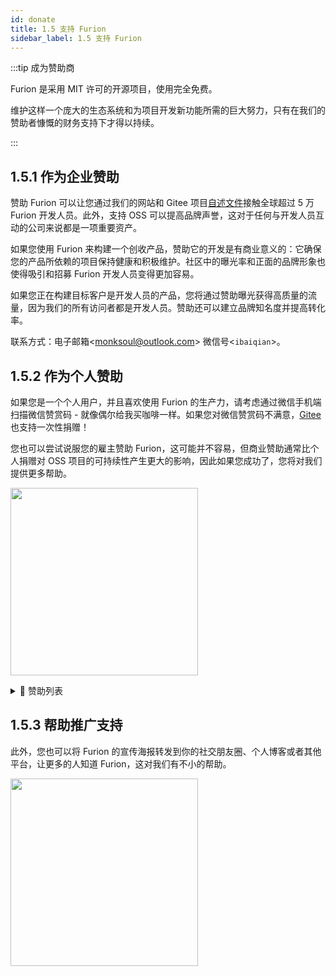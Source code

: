 ```yaml
---
id: donate
title: 1.5 支持 Furion
sidebar_label: 1.5 支持 Furion
---
```



:::tip 成为赞助商

Furion 是采用 MIT 许可的开源项目，使用完全免费。

维护这样一个庞大的生态系统和为项目开发新功能所需的巨大努力，只有在我们的赞助者慷慨的财务支持下才得以持续。

:::

## 1.5.1 作为企业赞助

赞助 Furion 可以让您通过我们的网站和 Gitee 项目[自述文件](https://gitee.com/dotnetchina/Furion)接触全球超过 5 万 Furion 开发人员。此外，支持 OSS 可以提高品牌声誉，这对于任何与开发人员互动的公司来说都是一项重要资产。

如果您使用 Furion 来构建一个创收产品，赞助它的开发是有商业意义的：它确保您的产品所依赖的项目保持健康和积极维护。社区中的曝光率和正面的品牌形象也使得吸引和招募 Furion 开发人员变得更加容易。

如果您正在构建目标客户是开发人员的产品，您将通过赞助曝光获得高质量的流量，因为我们的所有访问者都是开发人员。赞助还可以建立品牌知名度并提高转化率。

联系方式：电子邮箱<<a href="mailto:monksoul@outlook.com" title="monksoul@outlook.com">monksoul@outlook.com</a>> 微信号<`ibaiqian`>。

## 1.5.2 作为个人赞助

如果您是一个个人用户，并且喜欢使用 Furion 的生产力，请考虑通过微信手机端扫描微信赞赏码 - 就像偶尔给我买咖啡一样。如果您对微信赞赏码不满意，[Gitee](https://gitee.com/dotnetchina/Furion) 也支持一次性捐赠！

您也可以尝试说服您的雇主赞助 Furion，这可能并不容易，但商业赞助通常比个人捐赠对 OSS 项目的可持续性产生更大的影响，因此如果您成功了，您将对我们提供更多帮助。

<p>
  <img src={useBaseUrl("img/support.png")} width="300" />
</p>

<details>
  <summary>💖 赞助列表</summary>
  <div>

注：排序按赞助顺序书写

| 赞助人昵称                     | 赞助金额（元）        | 附语                                                |
| ------------------------------ | --------------------- | --------------------------------------------------- |
| 🤴 爱吃油麦菜                  | **100**               | 感谢您的开源项目！                                  |
| 👳‍♂️ 麦壳饼                      | **200**               | 感谢您的开源项目！                                  |
| 👨 Sun                         | **100**               | 感谢您的开源项目！                                  |
| 👶 d617617                     | **20**                | 感谢您的开源项目！                                  |
| 👦 Diqiguoji008                | **16.66**             | 见贤思齐                                            |
| 👲 nodyang                     | **100**               | 感谢您的开源项目！                                  |
| 👳‍♀️ mictxd                      | **100**               | 吹过的牛都实现。                                    |
| 🧓 欧流全                      | **10**                | 希望将来超越 Spring                                 |
| 👨‍⚕️ lionkon                     | **10**                | ...看了框架感觉拿来学习是很不错的...                |
| 😤 好人！                      | **10**                | Nice 的小僧，我们的 dotnetchina 马上火起来了        |
| 😮 木木 Woody                  | **10**                | 感谢您的开源项目！                                  |
| 😚 Joker Hou                   | **QQ 超级会员一个月** |                                                     |
| 🤠 ccdfz                       | **QQ 专属红包 199**   |                                                     |
| 🌝 天夫李总                    | **支付宝 6666**       | Furion 非常有意思，持续关注                         |
| 😝 六尘子                      | **微信红包 199**      | 公司已经使用，小小敬意                              |
| 🤠 ccdfz                       | **QQ 专属红包 200**   | 赞助一根内存条                                      |
| 🤑 邓亮灯                      | **28.88**             | 感谢您的开源项目！                                  |
| 😬 天道酬勤                    | **微信二维码 188**    | 小小心意                                            |
| 🥰 却月居士                    | **QQ 专属红包 100**   | 恭喜发财                                            |
| 🤩 鲁旭                        | **100**               | 感谢您的开源项目！                                  |
| 😬 散客行                      | **微信二维码 666**    | 终于找到一个不错的框架                              |
| 😌 本心                        | **100**               | 项目功能很强大                                      |
| 🙆‍♂️ 毕业生                      | **100**               | 请你喝杯咖啡                                        |
| 🦹‍♀️ 猪鼻子                      | **微信二维码 668**    | 好                                                  |
| 🧟‍♂️ 明年·今日                   | **200**               | 使用的框架里最爽的，最理想的！加油                  |
| 👨‍🎓 过去的过去                  | **50**                | 感谢您的开源项目！                                  |
| 👨‍🔧 万里兮                      | **100**               | 新公司的第一个项目从 Furion 开始                    |
| 👴 Muphalem                    | **20**                | 很热心很亲切的开发者，加油！                        |
| 💂‍♂️ 吃锅巴的码农                | **微信二维码 500**    | 就冲你的文档写得好！                                |
| 🤴 三重罗生门                  | **微信红包 200**      | 下次烤鱼你请！                                      |
| 🤵 李涛                        | **10**                | 加油，我们看到了 dotnet 美好的明天 :)               |
| 😂 !@#$%^&                     | **QQ 专属红包 100**   | 刚接触 furion，文档真棒                             |
| 😵 李斌                        | **20**                | 看到一个不错的框架，学习学习，感谢作者的无私奉献    |
| 😞 逞强                        | **QQ 专属红包 20**    | 恭喜发财                                            |
| 🤒 顾锦松                      | **QQ 专属红包 200**   | 期待文档完成时候                                    |
| 🧟‍♀️ 哈哈                        | **微信赞赏码 1000**   | 点赞作者！                                          |
| 🍍 Z                           | **微信赞赏码 100**    | 恭喜孩子诞生，谢谢大佬                              |
| 🍲 海涛                        | **50**                | 恭喜                                                |
| 😣 h                           | **微信赞赏码 100**    | qq82683656                                          |
| 👱‍♀️ 冷大大                      | **微信赞赏码 100**    | 加快文档和教学补充哦，另外需要钉钉群，平常不用 QQ   |
| 👜 腾坤                        | **微信赞赏码 10**     | 感谢您的开源项目，QQ:565728589                      |
| 🚆 文耶耶                      | **微信赞赏码 10**     | 很棒                                                |
| 🎟 Cynthiax                     | **微信转账 5000**     | 一路看着过来，小小心意                              |
| 🥴 一花一世界                  | **微信赞赏码 10**     | 感谢开源，感谢持续更新                              |
| 🥪 。                          | **微信赞赏码 2**      | 感谢                                                |
| 🎄                             | **微信赞赏码 20**     | 感谢你的开源项目                                    |
| 🍖 班卓                        | **微信赞赏码 9.9**    | 新年快乐                                            |
| 🥖 雨天裸奔的猫                | **微信赞赏码 10**     | 加油！好东西，期待更多新特性                        |
| 🍖 班卓                        | **微信赞赏码 9.9**    | 加个鸡腿                                            |
| 🍘 Egota Tiya                  | **微信赞赏码 6.66**   | 真的不错，准备使用这个框架                          |
| 🤩 李氏天下                    | **微信赞赏码 200**    | 坚持下去                                            |
| 🎗 Trube                        | **微信赞赏码 200**    | 感恩                                                |
| 🧦 不长胡子的毛                | **微信赞赏码 100**    | Fur                                                 |
| 👓 醉酒码农                    | **微信赞赏码 1000**   | 单次只能赞助 200，捐赠 5 次，支持 Furion            |
| 😢 XIUXIN                      | **微信赞赏码 20**     | 谢大佬，春天里的第一杯奶茶                          |
| 👩‍🦳 吴鹏                        | **微信赞赏码 100**    | 感谢这么好的框架和文档                              |
| 🧔 Symmmee                     | **QQ 专属红包 20**    | 太牛了                                              |
| 🤴 隐居~~~                     | **QQ 专属红包 100**   | 支持一下吧                                          |
| 👵 饭粥                        | **微信赞赏码 66**     | 6666666666                                          |
| 🎭 Free                        | **微信赞赏码 20**     | 感谢开源。比较敬业的架构师，支持一下                |
| 👑 时不待我                    | **微信赞赏码 50**     | 请你喝咖啡                                          |
| 😋 Eway5                       | **微信赞赏码 99**     | 找 abp 搜到 Furion 的，没想到国内有这么优秀的贡献者 |
| 🍛 吃瓜青蛙                    | **微信赞赏码 100**    | 加油，点赞                                          |
| 👩‍🎤 陈启表                      | **微信赞赏码 100**    | 敬佩开源，希望能成为未来.NET 项目框架之星！！       |
| 👨‍🔧 sunshuaize                  | **100**               | 感谢您的开源项目！                                  |
| 🚍 淘小涛                      | **10**                | 略尽绵薄之力，加油~大家                             |
| 🍖 常松                        | **微信赞赏码 100**    | 开源不易，感谢您的开源                              |
| 🍙 种一抹馨香                  | **微信赞赏码 50**     | 每次犯低级错误问你，都很耐心解答                    |
| 😐 Ray                         | **微信赞赏码 8.88**   | ray@wwads.cn 求合作                                 |
| 😁 王歆                        | **微信赞赏码 10**     | 略表心意，希望你的教程早些出来                      |
| 🧶 Mark                        | **微信赞赏码 166**    |                                                     |
| 🎡 顾龙飞                      | **10**                | 感谢你的开源项目                                    |
| 🎏 石头                        | **微信赞赏码 20**     | 加油，给力                                          |
| 😣 慢慢                        | **微信赞赏码 100**    | 学习学习，挺好的架构                                |
| 🎊 Minhoz                      | **微信赞赏码 8**      | Furion 必火，大势所趋                               |
| 🏹 瓯印软件                    | **88.88**             | 感谢你的开源项目                                    |
| 🤩 独、特                      | **10**                | 希望越来越好                                        |
| 🧵                             | **微信赞赏码 20**     |                                                     |
| 👸 李孟良                      | **微信赞赏码 100**    | 支持开源，感谢付出                                  |
| 🥰 易旭锋                      | **微信赞赏码 50**     |                                                     |
| 😆 liupan                      | **微信赞赏码 200**    |                                                     |
| 😏 君临天下                    | **微信赞赏码 20**     |                                                     |
| 🎉 海绵                        | **微信赞赏码 100**    | 大佬加油                                            |
| 🎊 好名字                      | **微信赞赏码 10**     | 希望尽快使用上 Furion 全家桶                        |
| 🤗 A.LO                        | **微信赞赏码 100**    | wash 3rd foot only                                  |
| 🤣 朱鹏程                      | **微信赞赏码 50**     | 午夜小精灵                                          |
| 😉 空问                        | **微信赞赏码 50**     | 加油，感谢！                                        |
| 😃 某人                        | **微信赞赏码 50**     | 大佬，喝阔落                                        |
| 😃 june                        | **微信赞赏码 10**     | june-WHQ                                            |
| 😃 A.Mr 厘米                   | **微信赞赏码 101**    | 加油！                                              |
| 😃 大漠胡杨                    | **微信赞赏码 50**     | 再接再厉                                            |
| 😃 Anybody                     | **微信赞赏码 1000**   | 坚持下去                                            |
| 😃 听风                        | **微信赞赏码 200**    |                                                     |
| 🌝 dZhang Davil                | **支付宝 10000**      | great project.                                      |
| 🌝 aifie                       | **50**                | YYDS，佩服，感谢您的开源项目！                      |
| 🌝 🎄++                        | **微信赞赏码 10**     | 正在学习中，大佬加油！                              |
| 🌝 无服务                      | **微信赞赏码 20**     | 感谢你的开源项目                                    |
| 🌝 铭                          | **微信赞赏码 10**     |                                                     |
| 🌝 生旦净末丑                  | **微信赞赏码 200**    | 加油，666                                           |
| 🌝 Mog                         | **微信赞赏码 50**     | 挺好用的                                            |
| 🌝 其实 °                      | **微信赞赏码 20**     | 事件总线太好用了                                    |
| 🌝 SU                          | **微信赞赏码 10**     | 功能强度大，持续关注                                |
| 🌝                             | **微信赞赏码 100**    | 项目挺好！                                          |
| 🌝 M                           | **微信赞赏码 10**     | 希望国货崛起                                        |
| 🌝 EE                          | **微信赞赏码 20**     | 感谢那么棒的项目                                    |
| 🌝 陈春胜                      | **微信赞赏码 20**     | 浪里星辰                                            |
| 🌝 whd                         | **微信赞赏码 200**    | 支持                                                |
| 🌝 Dong                        | **微信赞赏码 20**     | 感谢开源，聊表心意！                                |
| 🌝 琳琅水月                    | **微信赞赏码 100**    | 非常棒。省时省力。持续关注！                        |
| 🌝 种花家村长                  | **微信赞赏码 20**     | 希望事件总线优化一下性能                            |
| 🌝 刘强                        | **微信赞赏码 200**    | 感谢开源！期待更好的未来！                          |
| 🌝 刘强                        | **微信转账 1000**     | 请兄弟们吃顿饭                                      |
| 🌝 芝麻芯                      | **微信赞赏码 100**    | 初学者，感谢让我们能专注于业务                      |
| 🌝 june                        | **微信赞赏码 10**     | june-WHQ                                            |
| 🌝 jamie                       | **微信赞赏码 10**     | 感谢无私奉献，收获满满                              |
| 🌝 君子兰                      | **微信赞赏码 20**     | NET 开发者加油~                                     |
| 🌝 王雾                        | **微信赞赏码 20**     | 希望 Furion 越来越好                                |
| 🌝 李孟良                      | **微信赞赏码 100**    | Furion 越来越好 赞                                  |
| 🌝 黄                          | **微信赞赏码 100**    | 感谢你的开源项目                                    |
| 🌝 HOMING_HNLY                 | **微信赞赏码 10**     | 感谢开源，敬佩持之以恒的更新！                      |
| 🌝 Xukaige                     | **微信赞赏码 5**      | 钱虽少，一片心意，加油                              |
| 🌝 快乐的小帅哥                | **微信赞赏码 20**     | 支持一下，基础功能不错，节省开发时间                |
| 🌝 TR                          | **微信赞赏码 10**     | 很赞，小小的支持一下开源上项目！                    |
| 🚍 wangshiqiao125              | **10**                | 感谢您的开源项目！                                  |
| 🚍 Xukaige                     | **微信赞赏码 5**      | 钱虽少，一片心意，加油。                            |
| 🚍 Coder_Army                  | **50**                | 感谢您的开源项目！和尚辛苦啦                        |
| 🚍 fujin                       | **微信赞赏码 166.66** | 感谢开源。                                          |
| 🚍 木三科技-软件开发           | **微信赞赏码 66.66**  | Furion 很强大，公司已开始使用，感谢开源。           |
| 🚍 dd                          | **微信赞赏码 50**     | 感谢您的开源项目!                                   |
| 🚍 chenYuAn                    | **微信赞赏码 10**     | 感谢您的开源项目！                                  |
| 🚍 keni                        | **微信赞赏码 20**     | 很棒，要是有纯英文版的更容易推广                    |
| 🚍 Talk is cheap               | **微信赞赏码 30**     | 感谢大佬无私奉献，文档细致全面，乃我辈典范          |
| 🚍 李涛                        | **微信赞赏码 20**     | 感谢您的开源项目，一直在使用                        |
| 🚍 七色**^\_^**                | **微信赞赏码 100**    | 坚持下去，我是你的铁杆粉丝                          |
| 🚍 鱼                          | **微信赞赏码 50**     | 桂电鱼                                              |
| 🚍 文林                        | **50**                | 感谢您的开源项目                                    |
| 🚍 AndyLi                      | **微信赞赏码 100**    | 让.NET 开发更简单，更通用，更流行。                 |
| 🚍 未来                        | **微信赞赏码 20**     | 从 20 年开始用到现在，感谢付出                      |
| 🚍 许云                        | **微信赞赏码 100**    | 我还没有开始用，不管行不行，先赞助一下。            |
| 🚍 王韩广                      | **100**               | 感谢您的开源项目，若有官方群请私信我，谢谢！        |
| 🚍 辉                          | **微信赞赏码 50**     | 感谢                                                |
| 🚍 with you                    | **微信赞赏码 20**     | 感谢!                                               |
| 🚍 蒋状先生                    | **微信赞赏码 99**     |                                                     |
| 🚍 江左梅郎-工作在浏览器上的人 | **微信赞赏码 10**     | 谢谢，公司做项目里用到了这个框架                    |
| 🚍 Bai Jianlong                | **微信赞赏码 20**     |                                                     |
| 🚍 写意                        | **微信赞赏码 100**    | 很好的框架，文档丰富                                |
| 🚍                             | **微信赞赏码 10**     | 我打不开 app 下载链接                               |
| 🚍 木偶                        | **微信赞赏码 100**    | 偶然看到，个人开源，实属不易 👍！加油！             |
| 🚍 九九八十二                  | **微信赞赏码 99**     | 加油                                                |
| 🚍 !                           | **微信赞赏码 50**     | 给大佬上水                                          |
| 🚍 with you                    | **微信赞赏码 20**     | 谢谢大佬                                            |
| 🚍 我口说我心                  | **微信赞赏码 50**     | 希望好的框架能一直持续下去                          |

  </div>
</details>

## 1.5.3 帮助推广支持

此外，您也可以将 Furion 的宣传海报转发到你的社交朋友圈、个人博客或者其他平台，让更多的人知道 Furion，这对我们有不小的帮助。

<p>
  <img src={useBaseUrl("img/Furion_Share.png")} width="300" />
</p>
